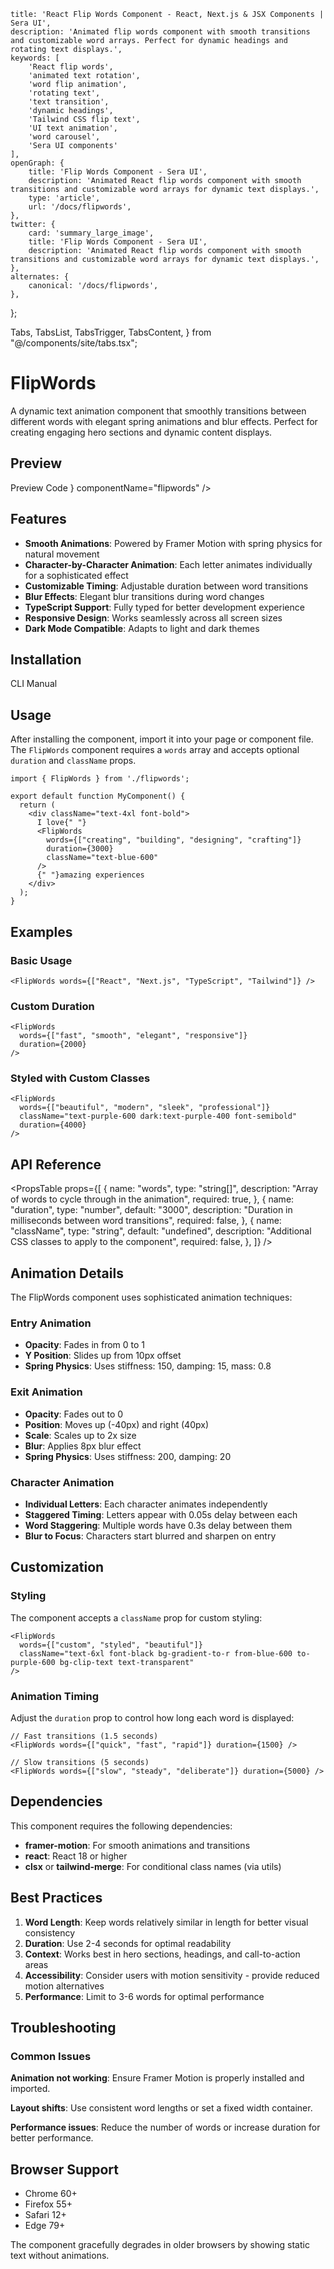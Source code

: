     title: 'React Flip Words Component - React, Next.js & JSX Components | Sera UI',
    description: 'Animated flip words component with smooth transitions and customizable word arrays. Perfect for dynamic headings and rotating text displays.',
    keywords: [
        'React flip words',
        'animated text rotation',
        'word flip animation',
        'rotating text',
        'text transition',
        'dynamic headings',
        'Tailwind CSS flip text',
        'UI text animation',
        'word carousel',
        'Sera UI components'
    ],
    openGraph: {
        title: 'Flip Words Component - Sera UI',
        description: 'Animated React flip words component with smooth transitions and customizable word arrays for dynamic text displays.',
        type: 'article',
        url: '/docs/flipwords',
    },
    twitter: {
        card: 'summary_large_image',
        title: 'Flip Words Component - Sera UI',
        description: 'Animated React flip words component with smooth transitions and customizable word arrays for dynamic text displays.',
    },
    alternates: {
        canonical: '/docs/flipwords',
    },
};

  Tabs,
  TabsList,
  TabsTrigger,
  TabsContent,
} from "@/components/site/tabs.tsx";




# FlipWords <AI dir="left"/>

A dynamic text animation component that smoothly transitions between different words with elegant spring animations and blur effects. Perfect for creating engaging hero sections and dynamic content displays.

## Preview

<Tabs defaultValue="preview" className="">
  <TabsList>
    <TabsTrigger value="preview">Preview</TabsTrigger>
    <TabsTrigger value="code">Code</TabsTrigger>
  </TabsList>
  <TabsContent value="preview">
    <ComponentRenderer component={<FlipwordsView />} componentName="flipwords" />
  </TabsContent>
  <TabsContent value="code">
    <CodeBlock filePath="src/app/docs/flipwords/flipwords.tsx" />
  </TabsContent>
</Tabs>

## Features

- **Smooth Animations**: Powered by Framer Motion with spring physics for natural movement
- **Character-by-Character Animation**: Each letter animates individually for a sophisticated effect
- **Customizable Timing**: Adjustable duration between word transitions
- **Blur Effects**: Elegant blur transitions during word changes
- **TypeScript Support**: Fully typed for better development experience
- **Responsive Design**: Works seamlessly across all screen sizes
- **Dark Mode Compatible**: Adapts to light and dark themes

## Installation

<Tabs defaultValue="cli" className="">
  <TabsList>
    <TabsTrigger value="cli">CLI</TabsTrigger>
    <TabsTrigger value="manual">Manual</TabsTrigger>
  </TabsList>
  <TabsContent value="cli">
    <Cli command={`add flipwords.json`} />
  </TabsContent>

  <TabsContent value="manual">
    <CodeBlock filePath="src/app/docs/flipwords/flipwords.tsx" />
  </TabsContent>
</Tabs>

## Usage

After installing the component, import it into your page or component file. The `FlipWords` component requires a `words` array and accepts optional `duration` and `className` props.

```tsx
import { FlipWords } from './flipwords';

export default function MyComponent() {
  return (
    <div className="text-4xl font-bold">
      I love{" "}
      <FlipWords
        words={["creating", "building", "designing", "crafting"]}
        duration={3000}
        className="text-blue-600"
      />
      {" "}amazing experiences
    </div>
  );
}
```

## Examples

### Basic Usage

```tsx
<FlipWords words={["React", "Next.js", "TypeScript", "Tailwind"]} />
```

### Custom Duration

```tsx
<FlipWords
  words={["fast", "smooth", "elegant", "responsive"]}
  duration={2000}
/>
```

### Styled with Custom Classes

```tsx
<FlipWords
  words={["beautiful", "modern", "sleek", "professional"]}
  className="text-purple-600 dark:text-purple-400 font-semibold"
  duration={4000}
/>
```

## API Reference

<PropsTable
  props={[
    {
      name: "words",
      type: "string[]",
      description: "Array of words to cycle through in the animation",
      required: true,
    },
    {
      name: "duration",
      type: "number",
      default: "3000",
      description: "Duration in milliseconds between word transitions",
      required: false,
    },
    {
      name: "className",
      type: "string",
      default: "undefined",
      description: "Additional CSS classes to apply to the component",
      required: false,
    },
  ]}
/>

## Animation Details

The FlipWords component uses sophisticated animation techniques:

### Entry Animation
- **Opacity**: Fades in from 0 to 1
- **Y Position**: Slides up from 10px offset
- **Spring Physics**: Uses stiffness: 150, damping: 15, mass: 0.8

### Exit Animation
- **Opacity**: Fades out to 0
- **Position**: Moves up (-40px) and right (40px)
- **Scale**: Scales up to 2x size
- **Blur**: Applies 8px blur effect
- **Spring Physics**: Uses stiffness: 200, damping: 20

### Character Animation
- **Individual Letters**: Each character animates independently
- **Staggered Timing**: Letters appear with 0.05s delay between each
- **Word Staggering**: Multiple words have 0.3s delay between them
- **Blur to Focus**: Characters start blurred and sharpen on entry

## Customization

### Styling

The component accepts a `className` prop for custom styling:

```tsx
<FlipWords
  words={["custom", "styled", "beautiful"]}
  className="text-6xl font-black bg-gradient-to-r from-blue-600 to-purple-600 bg-clip-text text-transparent"
/>
```

### Animation Timing

Adjust the `duration` prop to control how long each word is displayed:

```tsx
// Fast transitions (1.5 seconds)
<FlipWords words={["quick", "fast", "rapid"]} duration={1500} />

// Slow transitions (5 seconds)
<FlipWords words={["slow", "steady", "deliberate"]} duration={5000} />
```

## Dependencies

This component requires the following dependencies:

- **framer-motion**: For smooth animations and transitions
- **react**: React 18 or higher
- **clsx** or **tailwind-merge**: For conditional class names (via utils)

## Best Practices

1. **Word Length**: Keep words relatively similar in length for better visual consistency
2. **Duration**: Use 2-4 seconds for optimal readability
3. **Context**: Works best in hero sections, headings, and call-to-action areas
4. **Accessibility**: Consider users with motion sensitivity - provide reduced motion alternatives
5. **Performance**: Limit to 3-6 words for optimal performance

## Troubleshooting

### Common Issues

**Animation not working**: Ensure Framer Motion is properly installed and imported.

**Layout shifts**: Use consistent word lengths or set a fixed width container.

**Performance issues**: Reduce the number of words or increase duration for better performance.

## Browser Support

- Chrome 60+
- Firefox 55+
- Safari 12+
- Edge 79+

The component gracefully degrades in older browsers by showing static text without animations.
